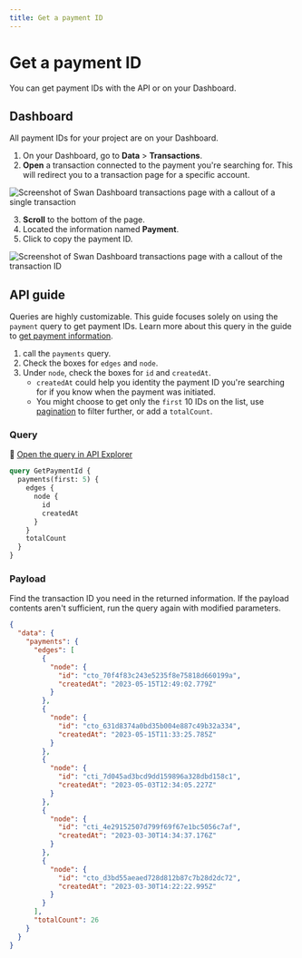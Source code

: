 ```yaml
---
title: Get a payment ID
---
```


# Get a payment ID

You can get payment IDs with the API or on your Dashboard.

## Dashboard

All payment IDs for your project are on your Dashboard.

1. On your Dashboard, go to **Data** > **Transactions**.
1. **Open** a transaction connected to the payment you're searching for.
   This will redirect you to a transaction page for a specific account.

![Screenshot of Swan Dashboard transactions page with a callout of a single transaction](../../../images/topics/payments/get-payment-id-1.png)

3. **Scroll** to the bottom of the page.
1. Located the information named **Payment**.
1. Click to copy the payment ID.

![Screenshot of Swan Dashboard transactions page with a callout of the transaction ID](../../../images/topics/payments/get-payment-id-2.png)

## API guide

Queries are highly customizable.
This guide focuses solely on using the `payment` query to get payment IDs.
Learn more about this query in the guide to [get payment information](./guide-get-payment-info.mdx).

1. call the `payments` query.
1. Check the boxes for `edges` and `node`.
1. Under `node`, check the boxes for `id` and `createdAt`.
   - `createdAt` could help you identity the payment ID you're searching for if you know when the payment was initiated.
   - You might choose to get only the `first` 10 IDs on the list, use [pagination](../../../developers/using-api/pagination.mdx) to filter further, or add a `totalCount`.

### Query

🔎 [Open the query in API Explorer](https://explorer.swan.io?query=cXVlcnkgR2V0UGF5bWVudElkIHsKICBwYXltZW50cyhmaXJzdDogMTApIHsKICAgIGVkZ2VzIHsKICAgICAgbm9kZSB7CiAgICAgICAgaWQKICAgICAgICBjcmVhdGVkQXQKICAgICAgfQogICAgfQogICAgdG90YWxDb3VudAogIH0KfQo%3D&tab=api)

```graphql {2,5-6,9} showLineNumbers
query GetPaymentId {
  payments(first: 5) {
    edges {
      node {
        id
        createdAt
      }
    }
    totalCount
  }
}
```

### Payload

Find the transaction ID you need in the returned information.
If the payload contents aren't sufficient, run the query again with modified parameters.

```json {7-8,13-14,19-20,25-26,31-32,36} showLineNumbers
{
  "data": {
    "payments": {
      "edges": [
        {
          "node": {
            "id": "cto_70f4f83c243e5235f8e75818d660199a",
            "createdAt": "2023-05-15T12:49:02.779Z"
          }
        },
        {
          "node": {
            "id": "cto_631d8374a0bd35b004e887c49b32a334",
            "createdAt": "2023-05-15T11:33:25.785Z"
          }
        },
        {
          "node": {
            "id": "cti_7d045ad3bcd9dd159896a328dbd158c1",
            "createdAt": "2023-05-03T12:34:05.227Z"
          }
        },
        {
          "node": {
            "id": "cti_4e29152507d799f69f67e1bc5056c7af",
            "createdAt": "2023-03-30T14:34:37.176Z"
          }
        },
        {
          "node": {
            "id": "cto_d3bd55aeaed728d812b87c7b28d2dc72",
            "createdAt": "2023-03-30T14:22:22.995Z"
          }
        }
      ],
      "totalCount": 26
    }
  }
}
```

